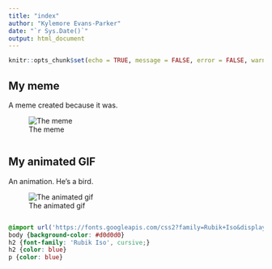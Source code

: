 ---
title: "index"
author: "Kylemore Evans-Parker"
date: "`r Sys.Date()`"
output: html_document
---

```{r setup, include=FALSE}
knitr::opts_chunk$set(echo = TRUE, message = FALSE, error = FALSE, warning = FALSE)
```

## My meme

A meme created because it was.

![The meme](meme.png)
```{r file='meme.R', eval=FALSE}


```

## My animated GIF

An animation. He's a bird.

![The animated gif](my_animation.gif)

```{r file='animated_gif.R', eval=FALSE}

```


```{css}
@import url('https://fonts.googleapis.com/css2?family=Rubik+Iso&display=swap');
body {background-color: #d0d0d0}
h2 {font-family: 'Rubik Iso', cursive;}
h2 {color: blue}
p {color: blue}
```


